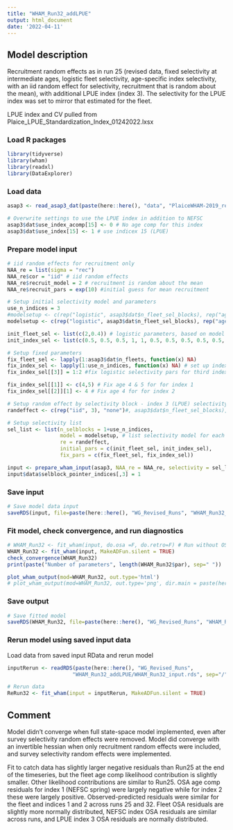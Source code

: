 ```yaml
---
title: "WHAM_Run32_addLPUE"
output: html_document
date: '2022-04-11'
---
```


## Model description
Recruitment random effects as in run 25 (revised data, fixed selectivity at intermediate ages, logistic fleet selectivity, age-specific index selectivity, with an iid random effect for selectivity, recruitment that is random about the mean), with additional LPUE index (index 3). The selectivity for the LPUE index was set to mirror that estimated for the fleet. 

LPUE index and CV pulled from Plaice_LPUE_Standardization_Index_01242022.lxsx

### Load R packages
```r
library(tidyverse)
library(wham)
library(readxl)
library(DataExplorer)
```

### Load data
```r
asap3 <- read_asap3_dat(paste(here::here(), "data", "PlaiceWHAM-2019_revised_NEFSC-LW-WAA_StateIndices.DAT", sep="/"))

# Overwrite settings to use the LPUE index in addition to NEFSC
asap3$dat$use_index_acomp[15] <- 0 # No age comp for this index 
asap3$dat$use_index[15] <- 1 # use indicex 15 (LPUE)
```

### Prepare model input
```r
# iid random effects for recruitment only 
NAA_re = list(sigma = "rec") 
NAA_re$cor = "iid" # iid random effects
NAA_re$recruit_model = 2 # recruitment is random about the mean
NAA_re$recruit_pars = exp(10) #initial guess for mean recruitment

# Setup initial selectivity model and parameters
use_n_indices = 3
#modelsetup <- c(rep("logistic", asap3$dat$n_fleet_sel_blocks), rep("age-specific", use_n_indices)) # LPUE 
modelsetup <- c(rep("logistic", asap3$dat$n_fleet_sel_blocks), rep("age-specific", 2), "logistic") # LPUE assumed logistic selectivity

init_fleet_sel <- list(c(2,0.4)) # logistic parameters, based on model type
init_index_sel <- list(c(0.5, 0.5, 0.5, 1, 1, 0.5, 0.5, 0.5, 0.5, 0.5, 0.5), c(0.5, 0.5, 0.5, 1, 1, 0.5, 0.5, 0.5, 0.5, 0.5, 0.5), c(2,0.4))

# Setup fixed parameters
fix_fleet_sel <- lapply(1:asap3$dat$n_fleets, function(x) NA) 
fix_index_sel <- lapply(1:use_n_indices, function(x) NA) # set up index selectivity object
fix_index_sel[[3]] = 1:2 #fix logistic selectivity pars for third index because we aren't going to use it.

fix_index_sel[[1]] <- c(4,5) # Fix age 4 & 5 for for index 1
fix_index_sel[[2]][1] <- 4 # Fix age 4 for for index 2

# Setup random effect by selectivity block - index 3 (LPUE) selectivity will be the same as the fleet
randeffect <- c(rep("iid", 3), "none")#, asap3$dat$n_fleet_sel_blocks), rep("iid", use_n_indices))

# Setup selectivity list
sel_list <- list(n_selblocks = 1+use_n_indices,
                 model = modelsetup, # list selectivity model for each fleet and index
                 re = randeffect,
                 initial_pars = c(init_fleet_sel, init_index_sel),
                 fix_pars = c(fix_fleet_sel, fix_index_sel))

input <- prepare_wham_input(asap3, NAA_re = NAA_re, selectivity = sel_list, model_name = "WHAM_Run32") 
input$data$selblock_pointer_indices[,3] = 1 
```

### Save input
```r
# Save model data input
saveRDS(input, file=paste(here::here(), "WG_Revised_Runs", "WHAM_Run32_addLPUE", "WHAM_Run32_input.rds", sep="/"))
```

### Fit model, check convergence, and run diagnostics
```r
# WHAM_Run32 <- fit_wham(input, do.osa =F, do.retro=F) # Run without OSA and retro calculations
WHAM_Run32 <- fit_wham(input, MakeADFun.silent = TRUE) 
check_convergence(WHAM_Run32)
print(paste("Number of parameters", length(WHAM_Run32$par), sep=" "))

plot_wham_output(mod=WHAM_Run32, out.type='html')
# plot_wham_output(mod=WHAM_Run32, out.type='png', dir.main = paste(here::here(), "WHAM_Run32", sep="/"))
```

### Save output
```r
# Save fitted model
saveRDS(WHAM_Run32, file=paste(here::here(), "WG_Revised_Runs", "WHAM_Run32_addLPUE", "WHAM_Run32_model.rds", sep="/"))
```

### Rerun model using saved input data
Load data from saved input RData and rerun model
```r
inputRerun <- readRDS(paste(here::here(), "WG_Revised_Runs",
                     "WHAM_Run32_addLPUE/WHAM_Run32_input.rds", sep="/"))

# Rerun data
ReRun32 <- fit_wham(input = inputRerun, MakeADFun.silent = TRUE)
```

## Comment
Model didn't converge when full state-space model implemented, even after survey selectivity random effects were removed. Model did converge with an invertible hessian when only recruitment random effects were included, and survey selectivity random effects were implemented.

Fit to catch data has slightly larger negative residuals than Run25 at the end of the timeseries, but the fleet age comp likelihood contribution is slightly smaller. Other likelihood contributions are similar to Run25. OSA age comp residuals for index 1 (NEFSC spring) were largely negative while for index 2 these were largely positive. Observed-predicted residuals were similar for the fleet and indices 1 and 2 across runs 25 and 32. Fleet OSA residuals are slightly more normally distributed, NEFSC index OSA residuals are similar across runs, and LPUE index 3 OSA residuals are normally distributed.
